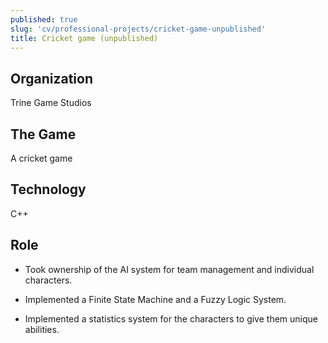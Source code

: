 ```yaml
---
published: true
slug: 'cv/professional-projects/cricket-game-unpublished'
title: Cricket game (unpublished)
---
```


## Organization

Trine Game Studios

## The Game

A cricket game

## Technology

C++

## Role

-   Took ownership of the AI system for team management and individual characters.

-   Implemented a Finite State Machine and a Fuzzy Logic System.

-   Implemented a statistics system for the characters to give them unique abilities.
